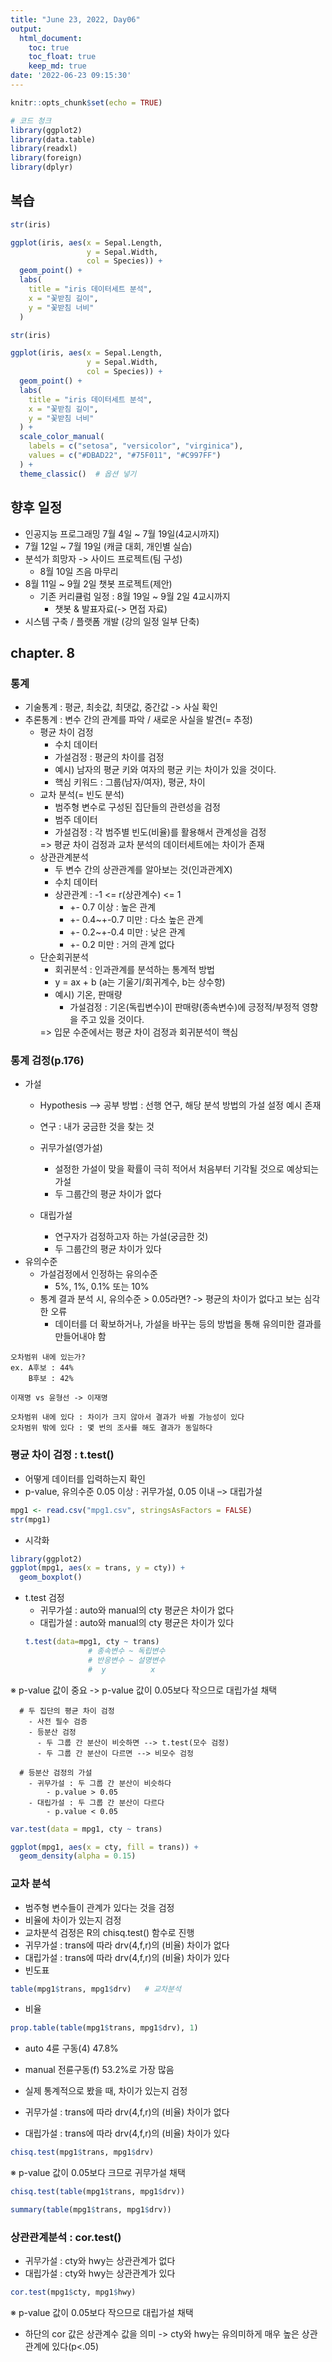 ```yaml
---
title: "June 23, 2022, Day06"
output: 
  html_document:
    toc: true
    toc_float: true
    keep_md: true
date: '2022-06-23 09:15:30'
---
```


```r
knitr::opts_chunk$set(echo = TRUE)
```

```r
# 코드 청크
library(ggplot2)
library(data.table)
library(readxl)
library(foreign)
library(dplyr)
```

## 복습

```r
str(iris)

ggplot(iris, aes(x = Sepal.Length, 
                 y = Sepal.Width,
                 col = Species)) +
  geom_point() +
  labs(
    title = "iris 데이터세트 분석",
    x = "꽃받침 길이",
    y = "꽃받침 너비"
  )
```
```r
str(iris)

ggplot(iris, aes(x = Sepal.Length, 
                 y = Sepal.Width,
                 col = Species)) +
  geom_point() +
  labs(
    title = "iris 데이터세트 분석",
    x = "꽃받침 길이",
    y = "꽃받침 너비"
  ) +
  scale_color_manual(
    labels = c("setosa", "versicolor", "virginica"),
    values = c("#DBAD22", "#75F011", "#C997FF")
  ) +
  theme_classic()  # 옵션 넣기
```

## 향후 일정
  - 인공지능 프로그래밍 7월 4일 ~ 7월 19일(4교시까지)
  - 7월 12일 ~ 7월 19일 (캐글 대회, 개인별 실습)
  - 분석가 희망자 -> 사이드 프로젝트(팀 구성)
    - 8월 10일 즈음 마무리
  - 8월 11일 ~ 9월 2일 챗봇 프로젝트(제안)
    - 기존 커리큘럼 일정 : 8월 19일 ~ 9월 2일 4교시까지
      - 챗봇 & 발표자료(-> 면접 자료)
   - 시스템 구축 / 플랫폼 개발 (강의 일정 일부 단축)
  
## chapter. 8

### 통계
  - 기술통계 : 평균, 최솟값, 최댓값, 중간값 -> 사실 확인
  - 추론통계 : 변수 간의 관계를 파악 / 새로운 사실을 발견(= 추정)
    - 평균 차이 검정
      - 수치 데이터
      - 가설검정 : 평균의 차이를 검정
      - 예시) 남자의 평균 키와 여자의 평균 키는 차이가 있을 것이다.
      - 핵심 키워드 : 그룹(남자/여자), 평균, 차이
    - 교차 분석(= 빈도 분석)
      - 범주형 변수로 구성된 집단들의 관련성을 검정
      - 범주 데이터
      - 가설검정 : 각 범주별 빈도(비율)를 활용해서 관계성을 검정
      
      => 평균 차이 검정과 교차 분석의 데이터세트에는 차이가 존재
    - 상관관계분석
      - 두 변수 간의 상관관계를 알아보는 것(인과관계X)
      - 수치 데이터
      - 상관관계 : -1 <= r(상관계수) <= 1
        - +- 0.7 이상 : 높은 관계
        - +- 0.4~+-0.7 미만 : 다소 높은 관계
        - +- 0.2~+-0.4 미만 : 낮은 관계
        - +- 0.2 미만 : 거의 관계 없다
    - 단순회귀분석
      - 회귀분석 : 인과관계를 분석하는 통계적 방법
      - y = ax + b (a는 기울기/회귀계수, b는 상수항)
      - 예시) 기온, 판매량
        - 가설검정 : 기온(독립변수)이 판매량(종속변수)에 긍정적/부정적 영향을 주고 있을 것이다.
        
      => 입문 수준에서는 평균 차이 검정과 회귀분석이 핵심
      

### 통계 검정(p.176)
  - 가설
    - Hypothesis
    ---> 공부 방법 : 선행 연구, 해당 분석 방법의 가설 설정 예시 존재
    - 연구 : 내가 궁금한 것을 찾는 것
    
    - 귀무가설(영가설) 
      - 설정한 가설이 맞을 확률이 극히 적어서 처음부터 기각될 것으로 예상되는 가설
      - 두 그룹간의 평균 차이가 없다
    - 대립가설 
      - 연구자가 검정하고자 하는 가설(궁금한 것)
      - 두 그룹간의 평균 차이가 있다
 
  - 유의수준   
    - 가설검정에서 인정하는 유의수준
      - 5%, 1%, 0.1% 또는 10%
    
    - 통계 결과 분석 시, 유의수준 > 0.05라면?
      -> 평균의 차이가 없다고 보는 심각한 오류
        - 데이터를 더 확보하거나, 가설을 바꾸는 등의 방법을 통해 유의미한 결과를 만들어내야 함
        
```
오차범위 내에 있는가?
ex. A후보 : 44%
    B후보 : 42%
    
이재명 vs 윤형선 -> 이재명

오차범위 내에 있다 : 차이가 크지 않아서 결과가 바뀔 가능성이 있다
오차범위 밖에 있다 : 몇 번의 조사를 해도 결과가 동일하다
```


### 평균 차이 검정 : t.test()
  - 어떻게 데이터를 입력하는지 확인
  - p-value, 유의수준 0.05 이상 : 귀무가설, 0.05 이내 --> 대립가설

```r
mpg1 <- read.csv("mpg1.csv", stringsAsFactors = FALSE)
str(mpg1)
```

  - 시각화
```r
library(ggplot2)
ggplot(mpg1, aes(x = trans, y = cty)) +
  geom_boxplot()
```
  
  
  - t.test 검정
    - 귀무가설 : auto와 manual의 cty 평균은 차이가 없다
    - 대립가설 : auto와 manual의 cty 평균은 차이가 있다
```r
t.test(data=mpg1, cty ~ trans)
                  # 종속변수 ~ 독립변수
                  # 반응변수 ~ 설명변수
                  #  y          x
```
  
  ※ p-value 값이 중요  -> p-value 값이 0.05보다 작으므로 대립가설 채택
  
```  
  # 두 집단의 평균 차이 검정
    - 사전 필수 검증
    - 등분산 검정
      - 두 그룹 간 분산이 비슷하면 --> t.test(모수 검정)
      - 두 그룹 간 분산이 다르면 --> 비모수 검정
    
  # 등분산 검정의 가설
    - 귀무가설 : 두 그룹 간 분산이 비슷하다
        - p.value > 0.05
    - 대립가설 : 두 그룹 간 분산이 다르다
        - p.value < 0.05
```        
```r
var.test(data = mpg1, cty ~ trans)
```

```r
ggplot(mpg1, aes(x = cty, fill = trans)) +
  geom_density(alpha = 0.15)
```


### 교차 분석
  - 범주형 변수들이 관계가 있다는 것을 검정
  - 비율에 차이가 있는지 검정
  - 교차분석 검정은 R의 chisq.test() 함수로 진행
  - 귀무가설 : trans에 따라 drv(4,f,r)의 (비율) 차이가 없다
  - 대립가설 : trans에 따라 drv(4,f,r)의 (비율) 차이가 있다
  - 빈도표
```r
table(mpg1$trans, mpg1$drv)   # 교차분석
```
  - 비율
```r
prop.table(table(mpg1$trans, mpg1$drv), 1)
```
  - auto 4륜 구동(4) 47.8%
  - manual 전륜구동(f) 53.2%로 가장 많음
  - 실제 통계적으로 봤을 때, 차이가 있는지 검정

  - 귀무가설 : trans에 따라 drv(4,f,r)의 (비율) 차이가 없다
  - 대립가설 : trans에 따라 drv(4,f,r)의 (비율) 차이가 있다
  
```r
chisq.test(mpg1$trans, mpg1$drv)
```
  ※ p-value 값이 0.05보다 크므로 귀무가설 채택
```r
chisq.test(table(mpg1$trans, mpg1$drv))
```
```r
summary(table(mpg1$trans, mpg1$drv))
```


### 상관관계분석 : cor.test()
  - 귀무가설 : cty와 hwy는 상관관계가 없다
  - 대립가설 : cty와 hwy는 상관관계가 있다
```r
cor.test(mpg1$cty, mpg1$hwy)
```
  ※ p-value 값이 0.05보다 작으므로 대립가설 채택
    
  - 하단의 cor 값은 상관계수 값을 의미 -> cty와 hwy는 유의미하게 매우 높은 상관관계에 있다(p<.05)
